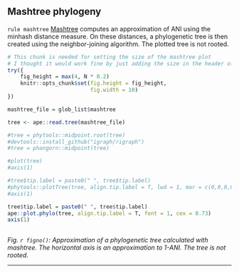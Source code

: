 ## Mashtree phylogeny

`rule mashtree` [Mashtree](https://github.com/lskatz/mashtree) computes an approximation of ANI using the minhash distance measure. On these distances, a phylogenetic tree is then created using the neighbor-joining algorithm. The plotted tree is not rooted.




```r
# This chunk is needed for setting the size of the mashtree plot
# I thought it would work fine by just adding the size in the header of the next chunk. But apparently this is necessary.
try({
    fig_height = max(4, N * 0.2)
    knitr::opts_chunk$set(fig.height = fig_height,
                          fig.width = 10)
})
```





```r

mashtree_file = glob_list$mashtree

tree <- ape::read.tree(mashtree_file)

#tree = phytools::midpoint.root(tree)
#devtools::install_github("igraph/rigraph")
#tree = phangorn::midpoint(tree)

#plot(tree)
#axis(1)

#tree$tip.label = paste0(" ", tree$tip.label)
#phytools::plotTree(tree, align.tip.label = T, lwd = 1, mar = c(0,0,0,0))
#axis(1)

tree$tip.label = paste0(" ", tree$tip.label)
ape::plot.phylo(tree, align.tip.label = T, font = 1, cex = 0.73)
axis(1)
           

```

*Fig. `r figno()`: Approximation of a phylogenetic tree calculated with mashtree. The horizontal axis is an approximation to 1-ANI. The tree is not rooted.*

---
